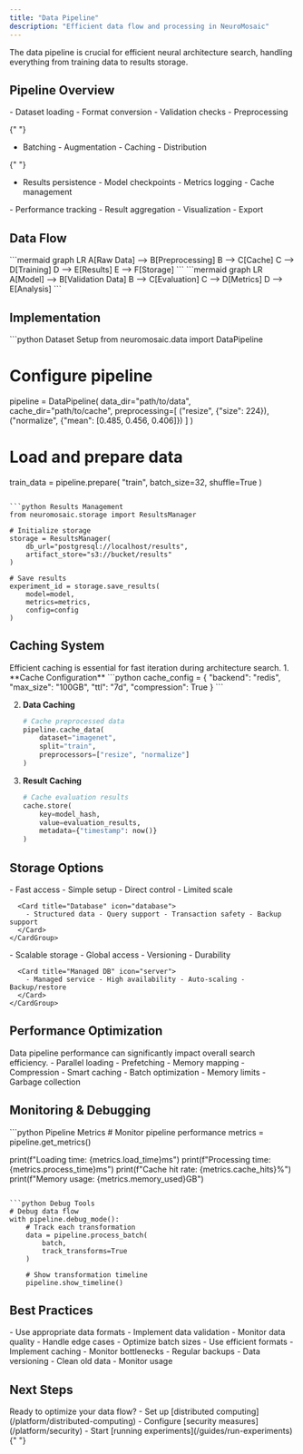 ```yaml
---
title: "Data Pipeline"
description: "Efficient data flow and processing in NeuroMosaic"
---
```


<Note>
  The data pipeline is crucial for efficient neural architecture search,
  handling everything from training data to results storage.
</Note>

## Pipeline Overview

<CardGroup cols={2}>
  <Card title="Data Ingestion" icon="database">
    - Dataset loading - Format conversion - Validation checks - Preprocessing
  </Card>

{" "}
<Card title="Processing" icon="gears">
  - Batching - Augmentation - Caching - Distribution
</Card>

{" "}
<Card title="Storage" icon="hard-drive">
  - Results persistence - Model checkpoints - Metrics logging - Cache management
</Card>

  <Card title="Analysis" icon="chart-line">
    - Performance tracking - Result aggregation - Visualization - Export
  </Card>
</CardGroup>

## Data Flow

<Accordion title="Training Pipeline">
  ```mermaid graph LR A[Raw Data] --> B[Preprocessing] B --> C[Cache] C -->
  D[Training] D --> E[Results] E --> F[Storage] ```
</Accordion>

<Accordion title="Evaluation Pipeline">
  ```mermaid graph LR A[Model] --> B[Validation Data] B --> C[Evaluation] C -->
  D[Metrics] D --> E[Analysis] ```
</Accordion>

## Implementation

<CodeGroup>
```python Dataset Setup
from neuromosaic.data import DataPipeline

# Configure pipeline

pipeline = DataPipeline(
data_dir="path/to/data",
cache_dir="path/to/cache",
preprocessing=[
("resize", {"size": 224}),
("normalize", {"mean": [0.485, 0.456, 0.406]})
]
)

# Load and prepare data

train_data = pipeline.prepare(
"train",
batch_size=32,
shuffle=True
)

````

```python Results Management
from neuromosaic.storage import ResultsManager

# Initialize storage
storage = ResultsManager(
    db_url="postgresql://localhost/results",
    artifact_store="s3://bucket/results"
)

# Save results
experiment_id = storage.save_results(
    model=model,
    metrics=metrics,
    config=config
)
````

</CodeGroup>

## Caching System

<Info>
  Efficient caching is essential for fast iteration during architecture search.
</Info>

<Steps>
  1. **Cache Configuration**
     ```python
     cache_config = {
         "backend": "redis",
         "max_size": "100GB",
         "ttl": "7d",
         "compression": True
     }
     ```
  
  2. **Data Caching**
     ```python
     # Cache preprocessed data
     pipeline.cache_data(
         dataset="imagenet",
         split="train",
         preprocessors=["resize", "normalize"]
     )
     ```
  
  3. **Result Caching**
     ```python
     # Cache evaluation results
     cache.store(
         key=model_hash,
         value=evaluation_results,
         metadata={"timestamp": now()}
     )
     ```
</Steps>

## Storage Options

<Tabs>
  <Tab title="Local Storage">
    <CardGroup cols={2}>
      <Card title="File System" icon="folder">
        - Fast access - Simple setup - Direct control - Limited scale
      </Card>

      <Card title="Database" icon="database">
        - Structured data - Query support - Transaction safety - Backup support
      </Card>
    </CardGroup>

  </Tab>

  <Tab title="Cloud Storage">
    <CardGroup cols={2}>
      <Card title="Object Store" icon="cloud">
        - Scalable storage - Global access - Versioning - Durability
      </Card>

      <Card title="Managed DB" icon="server">
        - Managed service - High availability - Auto-scaling - Backup/restore
      </Card>
    </CardGroup>

  </Tab>
</Tabs>

## Performance Optimization

<Warning>
  Data pipeline performance can significantly impact overall search efficiency.
</Warning>

<CardGroup cols={2}>
  <Card title="I/O Optimization" icon="bolt">
    - Parallel loading - Prefetching - Memory mapping - Compression
  </Card>

  <Card title="Memory Management" icon="memory">
    - Smart caching - Batch optimization - Memory limits - Garbage collection
  </Card>
</CardGroup>

## Monitoring & Debugging

<CodeGroup>
```python Pipeline Metrics
# Monitor pipeline performance
metrics = pipeline.get_metrics()

print(f"Loading time: {metrics.load_time}ms")
print(f"Processing time: {metrics.process_time}ms")
print(f"Cache hit rate: {metrics.cache_hits}%")
print(f"Memory usage: {metrics.memory_used}GB")

````

```python Debug Tools
# Debug data flow
with pipeline.debug_mode():
    # Track each transformation
    data = pipeline.process_batch(
        batch,
        track_transforms=True
    )

    # Show transformation timeline
    pipeline.show_timeline()
````

</CodeGroup>

## Best Practices

<Accordion title="Data Management">
  - Use appropriate data formats - Implement data validation - Monitor data
  quality - Handle edge cases
</Accordion>

<Accordion title="Performance">
  - Optimize batch sizes - Use efficient formats - Implement caching - Monitor
  bottlenecks
</Accordion>

<Accordion title="Storage">
  - Regular backups - Data versioning - Clean old data - Monitor usage
</Accordion>

## Next Steps

<Check>
  Ready to optimize your data flow? - Set up [distributed
  computing](/platform/distributed-computing) - Configure [security
  measures](/platform/security) - Start [running
  experiments](/guides/run-experiments)
</Check>{" "}
